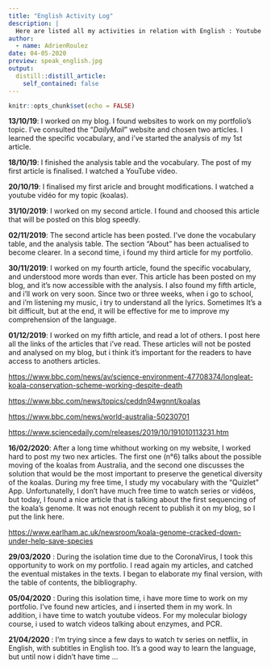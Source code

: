```yaml
---
title: "English Activity Log"
description: |
  Here are listed all my activities in relation with English : Youtube videos, reviews, books, articles...
author:
  - name: AdrienRoulez
date: 04-05-2020
preview: speak_english.jpg
output:
  distill::distill_article:
    self_contained: false
---
```


```r
knitr::opts_chunk$set(echo = FALSE)
```

**13/10/19**: I worked on my blog. I found websites to work on my portfolio's topic. I've consulted the "*DailyMail*" website and chosen two articles. 
I learned the specific vocabulary, and i've started the analysis of my 1st article.

**18/10/19**: I finished the analysis table and the vocabulary. The post of my first article is finalised. I watched a YouTube video. 

**20/10/19**: I finalised my first aricle and brought modifications. 
I watched a youtube vidéo for my topic (koalas).

**31/10/2019**: I worked on my second article. I found and choosed this article that will be posted on this blog speedly.

**02/11/2019**: The second article has been posted. I've done the vocabulary table, and the analysis table. The section "About" has been actualised to become clearer. 
In a second time, i found my third article for my portfolio. 

**30/11/2019**: I worked on my fourth article, found the specific vocabulary, and understood more words than ever. This article has been posted on my blog, and it's now accessible with the analysis. I also found my fifth article, and i'll work on very soon. Since two or three weeks, when i go to school, and i'm listening my music, i try to understand all the lyrics. Sometimes It's a bit difficult, but at the end, it will be effective for me to improve my comprehension of the language.

**01/12/2019**: I worked on my fifth article, and read a lot of others. I post here all the links of the articles that i've read. These articles will not be posted and analysed on my blog, but i think it's important for the readers to have access to anothers articles. 

<https://www.bbc.com/news/av/science-environment-47708374/longleat-koala-conservation-scheme-working-despite-death>

<https://www.bbc.com/news/topics/ceddn94wgnnt/koalas>

<https://www.bbc.com/news/world-australia-50230701>

<https://www.sciencedaily.com/releases/2019/10/191010113231.htm>

**16/02/2020**: After a long time whithout working on my website, I worked hard to post my two nex articles. The first one (n°6) talks about the possible moving of the koalas from Australia, and the second one discusses the solution that would be the most important to preserve the genetical diversity of the koalas. 
During my free time, I study my vocabulary with the "Quizlet" App. 
Unfortunatelly, I don't have much free time to watch series or vidéos, but today, I found a nice article that is talking about the first sequencing of the koala's genome. It was not enough recent to publish it on my blog, so I put the link here. 

<https://www.earlham.ac.uk/newsroom/koala-genome-cracked-down-under-help-save-species>

**29/03/2020** : During the isolation time due to the CoronaVirus, I took this opportunity to work on my portfolio. I read again my articles, and catched the eventual mistakes in the texts. I began to elaborate my final version, with the table of contents, the bibliography. 

**05/04/2020** : During this isolation time, i have more time to work on my portfolio. I've found new articles, and i inserted them in my work. In addition, i have time to watch youtube videos. For my molecular biology course, i used to watch  videos talking about enzymes, and PCR. 

**21/04/2020** : I'm trying since a few days to watch tv series on netflix, in English, with subtitles in English too. It's a good way to learn the language, but until now i didn't have time ...


